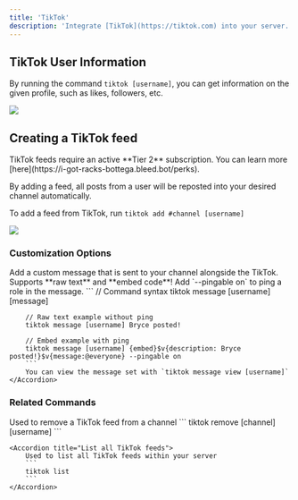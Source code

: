 ```yaml
---
title: 'TikTok'
description: 'Integrate [TikTok](https://tiktok.com) into your server.'
---
```


## TikTok User Information

By running the command `tiktok [username]`, you can get information on the given profile, such as likes, followers, etc.

<Frame caption="Command response showing a user's TikTok profile" type="glass">
  <img src="https://i.postimg.cc/pV688HVg/image.png" />
</Frame>

## Creating a TikTok feed
<Card title="Tier 2 Subscription Required!" icon="medal" iconType="duotone" color="c0c0c0" horizontal>
  TikTok feeds require an active **Tier 2** subscription. You can learn more [here](https://i-got-racks-bottega.bleed.bot/perks).
</Card>

By adding a feed, all posts from a user will be reposted into your desired channel automatically.

To add a feed from TikTok, run `tiktok add #channel [username]`

<Frame caption="Adding a TikTok feed to a channel" type="glass">
  <img src="https://i.postimg.cc/15c8BnpV/image.png" />
</Frame>

### Customization Options

<AccordionGroup>
    <Accordion title="Custom Messages">
        Add a custom message that is sent to your channel alongside the TikTok.
        <Tip>Supports **raw text** and **embed code**! Add `--pingable on` to ping a role in the message.</Tip>
        ```
        // Command syntax
        tiktok message [username] [message]

        // Raw text example without ping
        tiktok message [username] Bryce posted!

        // Embed example with ping
        tiktok message [username] {embed}$v{description: Bryce posted!}$v{message:@everyone} --pingable on
        ```
        You can view the message set with `tiktok message view [username]`
    </Accordion>
</AccordionGroup>

### Related Commands

<AccordionGroup>
    <Accordion title="Remove a TikTok feed">
        Used to remove a TikTok feed from a channel
        ```
        tiktok remove [channel] [username]
        ```
    </Accordion>

    <Accordion title="List all TikTok feeds">
        Used to list all TikTok feeds within your server
        ```
        tiktok list
        ```
    </Accordion>
</AccordionGroup>